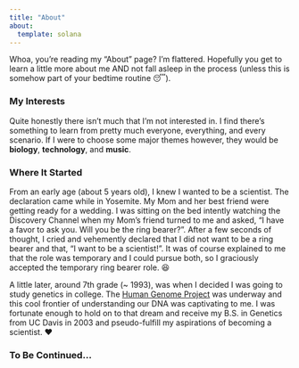 ```yaml
---
title: "About"
about:
  template: solana
---
```


Whoa, you're reading my "About" page? I'm flattered. Hopefully you get to learn a little more about me AND not fall asleep in the process (unless this is somehow part of your bedtime routine 😴).

### My Interests
Quite honestly there isn't much that I'm not interested in. I find there's something to learn from pretty much everyone, everything, and every scenario. If I were to choose some major themes however, they would be **biology**, **technology**, and **music**. 

### Where It Started
From an early age (about 5 years old), I knew I wanted to be a scientist. The declaration came while in Yosemite. My Mom and her best friend were getting ready for a wedding. I was sitting on the bed intently watching the Discovery Channel when my Mom’s friend turned to me and asked, “I have a favor to ask you. Will you be the ring bearer?”. After a few seconds of thought, I cried and vehemently declared that I did not want to be a ring bearer and that, “I want to be a scientist!”. It was of course explained to me that the role was temporary and I could pursue both, so I graciously accepted the temporary ring bearer role. 😆

A little later, around 7th grade (~ 1993), was when I decided I was going to study genetics in college. The [Human Genome Project](https://www.genome.gov/human-genome-project) was underway and this cool frontier of understanding our DNA was captivating to me. I was fortunate enough to hold on to that dream and receive my B.S. in Genetics from UC Davis in 2003 and pseudo-fulfill my aspirations of becoming a scientist. ❤️

### To Be Continued...

